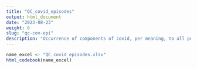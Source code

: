 ```yaml
---
title: "QC_covid_episodes"
output: html_document
date: "2023-08-23"
weight: 6
slug: "qc-cov-epi"
description: "Occurrence of components of covid, per meaning, to all persons in the study population"
---
```


```r
name_excel <- "QC_covid_episodes.xlsx"
html_codebook(name_excel)
```
